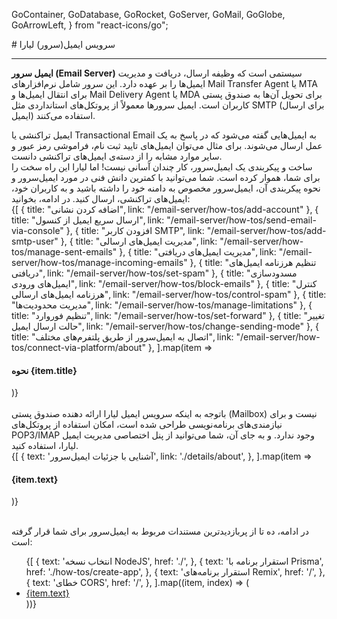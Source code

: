 
  GoContainer,
  GoDatabase,
  GoRocket,
  GoServer,
  GoMail,
  GoGlobe,
  GoArrowLeft,
} from "react-icons/go";

<Layout>
# سرویس ایمیل(سرور) لیارا
<hr className="mb-2" />

<Section id='what-is-email-server' title='ایمیل‌سرور چیست؟' />

**ایمیل سرور (Email Server)** سیستمی است که وظیفه ارسال، دریافت و مدیریت ایمیل‌ها را بر عهده دارد. این سرور شامل نرم‌افزارهای Mail Transfer Agent یا MTA برای انتقال ایمیل‌ها و Mail Delivery Agent یا MDA برای تحویل آن‌ها به صندوق پستی کاربران است.
ایمیل سرورها معمولاً از پروتکل‌های استانداردی مثل SMTP (برای ارسال ایمیل) استفاده می‌کنند.

<Section id='what-is-transactional-email' title='ایمیل تراکنشی چیست؟' />
ایمیل تراکنشی یا Transactional Email به ایمیل‌هایی گفته می‌شود که در پاسخ به یک عمل ارسال می‌شوند. برای مثال می‌توان ایمیل‌های تایید ثبت نام، فراموشی رمز عبور و سایر موارد مشابه را از دسته‌ی ایمیل‌های تراکنشی دانست.



<Section id="liara-email-server" title="ایمیل‌سرور لیارا" />
ساخت و پیکربندی یک ایمیل‌سرور، کار چندان آسانی نیست! اما لیارا این راه سخت را برای شما، هموار کرده است. شما می‌توانید با کمترین دانش فنی در مورد ایمیل‌سرور و نحوه پیکربندی آن، ایمیل‌سرور مخصوص به دامنه خود را داشته باشید و به کاربران خود، ایمیل‌های تراکنشی، ارسال کنید. در ادامه، بخوانید:

<div className="h-4" />
<div className="grid grid-cols-2 gap-4">
            {[
      {
        title: "اضافه کردن نشانی",
        link: "/email-server/how-tos/add-account"
      },
      {
        title: "ارسال سریع ایمیل از کنسول",
        link: "/email-server/how-tos/send-email-via-console"
      },
      {
        title: "افزودن کاربر SMTP",
        link: "/email-server/how-tos/add-smtp-user"
      },
      {
        title: "مدیریت ایمیل‌های ارسالی",
        link: "/email-server/how-tos/manage-sent-emails"
      },
      {
        title: "مدیریت ایمیل‌های دریافتی",
        link: "/email-server/how-tos/manage-incoming-emails"
      },
      {
        title: "تنظیم هرزنامه ایمیل‌های دریافتی",
        link: "/email-server/how-tos/set-spam"
      },
      {
        title: "مسدودسازی ایمیل‌های ورودی",
        link: "/email-server/how-tos/block-emails"
      },
      {
        title: "کنترل هرزنامه ایمیل‌های ارسالی",
        link: "/email-server/how-tos/control-spam"
      },
      {
        title: "مدیریت محدودیت‌ها",
        link: "/email-server/how-tos/manage-limitations"
      },
      {
        title: "تنظیم فوروارد",
        link: "/email-server/how-tos/set-forward"
      },
      {
        title: "تغییر حالت ارسال ایمیل",
        link: "/email-server/how-tos/change-sending-mode"
      },
      {
        title: "اتصال به ایمیل‌سرور از طریق پلتفرم‌های مختلف",
        link: "/email-server/how-tos/connect-via-platform/about"
      },
  ].map(item =>
              <Link href={item.link}>
                <Card className="flex cursor-pointer w-full items-center justify-between">
                  <div className="flex items-center gap-3">
                    <h4>
                      نحوه {item.title} 
                    </h4>
                  </div>
                  <GoArrowLeft className="ml-1" />
                </Card>
              </Link>
            )}
          </div>

<br />

<Section id='pop3-imap-protocols' title='پروتکل‌های POP3/IMAP' />
باتوجه به اینکه سرویس ایمیل لیارا ارائه دهنده صندوق پستی (Mailbox) نیست و برای نیازمندی‌های برنامه‌نویسی طراحی شده است، امکان استفاده از پروتکل‌های POP3/IMAP وجود ندارد. 
و به جای آن، شما می‌توانید از پنل اختصاصی مدیریت ایمیل لیارا، استفاده کنید.



<Section id='also-read' title='همچنین بخوانید:' />
<div className="grid grid-cols-1 gap-4">
            {[
    {
      text: 'آشنایی با جزئیات ایمیل‌سرور',
      link: './details/about',
    },
  ].map(item =>
              <Link href={item.link}>
                <Card className="flex cursor-pointer w-full items-center justify-between">
                  <div className="flex items-center gap-3">
                    <h4>
                      {item.text}
                    </h4>
                  </div>
                  <GoArrowLeft className="ml-1" />
                </Card>
              </Link>
            )}
          </div>

<br />

در ادامه، ده تا از پربازدیدترین مستندات مربوط به ایمیل‌سرور برای شما قرار گرفته است:

<ul className="pr-4">
  {[
    {
      text: 'انتخاب نسخه NodeJS',
      href: './',
    },
    {
      text: 'استقرار برنامه با Prisma',
      href: './how-tos/create-app',
    },
    {
      text: 'استقرار برنامه‌های Remix',
      href: '/',
    },
    {
      text: 'خطای CORS',
      href: '/',
    },
  ].map((item, index) => (
    <li
      key={index}
      style={{
        listStyle: "persian",
        textDecoration: "underline",
        textDecorationColor: "#9ca3af"
      }}
    >
      <a
        className="flex w-[max-content] items-center gap-2 text-[18px] mt-4"
        href={item.href}
      >
        {item.text}
        <GoArrowLeft className="ml-2 text-[15px] text-[gray]" />
      </a>
    </li>
  ))}
</ul>

</Layout>